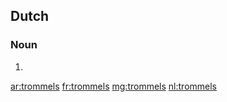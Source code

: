==Dutch==

===Noun===
{{head|nl}}

# {{nl-noun-form|pl=1|trommel}}

[[ar:trommels]]
[[fr:trommels]]
[[mg:trommels]]
[[nl:trommels]]